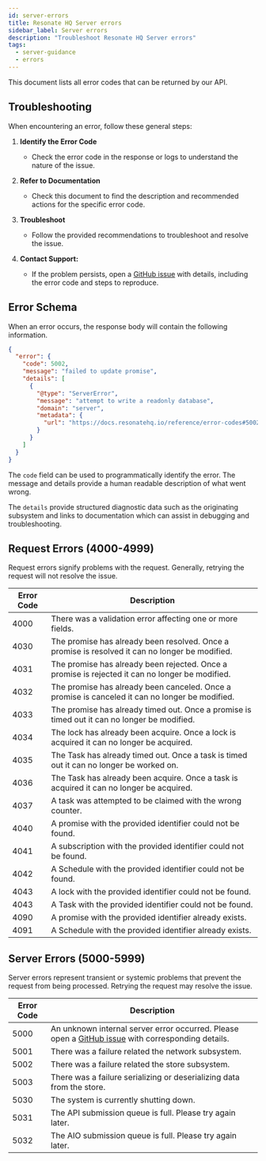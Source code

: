 ```yaml
---
id: server-errors
title: Resonate HQ Server errors
sidebar_label: Server errors
description: "Troubleshoot Resonate HQ Server errors"
tags:
  - server-guidance
  - errors
---
```


This document lists all error codes that can be returned by our API.

## Troubleshooting

When encountering an error, follow these general steps:

1. **Identify the Error Code**

   - Check the error code in the response or logs to understand the nature of the issue.

2. **Refer to Documentation**

   - Check this document to find the description and recommended actions for the specific error code.

3. **Troubleshoot**

   - Follow the provided recommendations to troubleshoot and resolve the issue.

4. **Contact Support:**
   - If the problem persists, open a [GitHub issue](https://github.com/resonatehq/resonate/issues/new) with details, including the error code and steps to reproduce.

## Error Schema

When an error occurs, the response body will contain the following information.

```json
{
  "error": {
    "code": 5002,
    "message": "failed to update promise",
    "details": [
      {
        "@type": "ServerError",
        "message": "attempt to write a readonly database",
        "domain": "server",
        "metadata": {
          "url": "https://docs.resonatehq.io/reference/error-codes#5002"
        }
      }
    ]
  }
}
```

The `code` field can be used to programmatically identify the error. The message and details provide a human readable description of what went wrong.

The `details` provide structured diagnostic data such as the originating subsystem and links to documentation which can assist in debugging and troubleshooting.

## Request Errors (4000-4999)

Request errors signify problems with the request. Generally, retrying the request will not resolve the issue.

| Error Code | Description                                                                                     |
| ---------- | ----------------------------------------------------------------------------------------------- |
| 4000       | There was a validation error affecting one or more fields.                                      |
| 4030       | The promise has already been resolved. Once a promise is resolved it can no longer be modified. |
| 4031       | The promise has already been rejected. Once a promise is rejected it can no longer be modified. |
| 4032       | The promise has already been canceled. Once a promise is canceled it can no longer be modified. |
| 4033       | The promise has already timed out. Once a promise is timed out it can no longer be modified.    |
| 4034       | The lock has already been acquire. Once a lock is acquired it can no longer be acquired.        |
| 4035       | The Task has already timed out. Once a task is timed out it can no longer be worked on.         |
| 4036       | The Task has already been acquire. Once a task is acquired it can no longer be acquired.        |
| 4037       | A task was attempted to be claimed with the wrong counter.                                      |
| 4040       | A promise with the provided identifier could not be found.                                      |
| 4041       | A subscription with the provided identifier could not be found.                                 |
| 4042       | A Schedule with the provided identifier could not be found.                                     |
| 4043       | A lock with the provided identifier could not be found.                                         |
| 4043       | A Task with the provided identifier could not be found.                                         |
| 4090       | A promise with the provided identifier already exists.                                          |
| 4091       | A Schedule with the provided identifier already exists.                                         |

## Server Errors (5000-5999)

Server errors represent transient or systemic problems that prevent the request from being processed. Retrying the request may resolve the issue.

| Error Code | Description                                                                                                                                            |
| ---------- | ------------------------------------------------------------------------------------------------------------------------------------------------------ |
| 5000       | An unknown internal server error occurred. Please open a [GitHub issue](https://github.com/resonatehq/resonate/issues/new) with corresponding details. |
| 5001       | There was a failure related the network subsystem.                                                                                                     |
| 5002       | There was a failure related the store subsystem.                                                                                                       |
| 5003       | There was a failure serializing or deserializing data from the store.                                                                                  |
| 5030       | The system is currently shutting down.                                                                                                                 |
| 5031       | The API submission queue is full. Please try again later.                                                                                              |
| 5032       | The AIO submission queue is full. Please try again later.                                                                                              |

